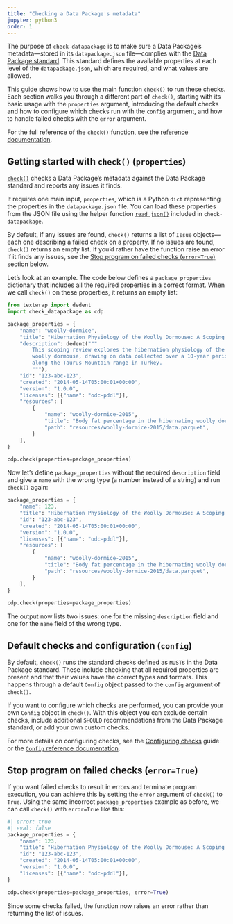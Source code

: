 ```yaml
---
title: "Checking a Data Package's metadata"
jupyter: python3
order: 1
---
```


The purpose of `check-datapackage` is to make sure a Data Package's metadata---stored in its `datapackage.json` file---complies with the
[Data Package standard](https://datapackage.org). This standard defines the available properties at each level of the `datapackage.json`,  which are required, and
what values are allowed.

This guide shows how to use the main function `check()` to run these checks. Each section walks you through a different part of `check()`, starting with its basic usage with the `properties` argument, introducing the default checks and how to configure which checks run with the `config` argument, and how to handle failed checks with the `error` argument.

::: callout-tip
For the full reference of the `check()` function, see the
[reference documentation](/docs/reference/check.qmd).
:::

## Getting started with `check()` (`properties`)

[`check()`](/docs/reference/check.qmd) checks a Data Package's metadata against the
Data Package standard and reports any issues it finds.

It requires one main input, `properties`, which is a Python `dict` representing the properties in the `datapackage.json` file. You can load these properties from the JSON file using the helper function [`read_json()`](/docs/reference/read_json.qmd) included in `check-datapackage`.

By default, if any issues are found, `check()` returns a list of `Issue` objects---each one describing a failed check on a property. If no issues are found, `check()` returns an empty list. If you'd rather have the function raise an error if it finds any issues, see the [Stop program on failed checks (`error=True`)](#stop-program-on-failed-checks-errortrue) section below.

Let's look at an example. The code below defines a `package_properties` dictionary that includes all the required properties in a correct format. When we call `check()` on these properties, it returns an empty list:

```python
from textwrap import dedent
import check_datapackage as cdp

package_properties = {
    "name": "woolly-dormice",
    "title": "Hibernation Physiology of the Woolly Dormouse: A Scoping Review.",
    "description": dedent("""
        This scoping review explores the hibernation physiology of the
        woolly dormouse, drawing on data collected over a 10-year period
        along the Taurus Mountain range in Turkey.
        """),
    "id": "123-abc-123",
    "created": "2014-05-14T05:00:01+00:00",
    "version": "1.0.0",
    "licenses": [{"name": "odc-pddl"}],
    "resources": [
        {
            "name": "woolly-dormice-2015",
            "title": "Body fat percentage in the hibernating woolly dormouse",
            "path": "resources/woolly-dormice-2015/data.parquet",
        }
    ],
}

cdp.check(properties=package_properties)
```

Now let's define `package_properties` without the required `description` field and give a `name` with the wrong type (a number instead of a string) and run `check()` again:

```python
package_properties = {
    "name": 123,
    "title": "Hibernation Physiology of the Woolly Dormouse: A Scoping Review.",
    "id": "123-abc-123",
    "created": "2014-05-14T05:00:01+00:00",
    "version": "1.0.0",
    "licenses": [{"name": "odc-pddl"}],
    "resources": [
        {
            "name": "woolly-dormice-2015",
            "title": "Body fat percentage in the hibernating woolly dormouse",
            "path": "resources/woolly-dormice-2015/data.parquet",
        }
    ],
}

cdp.check(properties=package_properties)
```

The output now lists two issues: one for the missing `description` field
and one for the `name` field of the wrong type.

## Default checks and configuration (`config`)

By default, `check()` runs the standard checks defined as `MUST`s in the Data Package standard. These include checking that all required properties are present and that their values have the correct types and formats. This happens through a default `Config` object passed to the `config` argument of `check()`.

If you want to configure which checks are performed, you can provide your own `Config` object in `check()`. With this object you can exclude certain checks, include additional `SHOULD` recommendations from the Data Package standard, or add your own custom checks.

::: callout-tip
For more details on configuring checks, see the [Configuring checks](config.qmd) guide or the [`Config` reference documentation](/docs/reference/config.qmd).
:::

## Stop program on failed checks (`error=True`)

If you want failed checks to result in errors and terminate program
execution, you can achieve this by setting the `error` argument of
`check()` to `True`. Using the same incorrect `package_properties` example as
before, we can call `check()` with `error=True` like this:

```python
#| error: true
#| eval: false
package_properties = {
    "name": 123,
    "title": "Hibernation Physiology of the Woolly Dormouse: A Scoping Review.",
    "id": "123-abc-123",
    "created": "2014-05-14T05:00:01+00:00",
    "version": "1.0.0",
    "licenses": [{"name": "odc-pddl"}],
}

cdp.check(properties=package_properties, error=True)
```

Since some checks failed, the function now raises an error rather than returning the list of issues.
